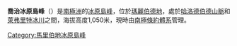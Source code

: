 {{unreferenced|time=2014-01-04T06:42:49+00:00}}
{{coord|85|35|S|145|26|W|source:GNIS|display=title}}

'''喬治冰原島峰'''（{{lang-en|George Nunatak}}）是[[南極洲|南極洲]]的[[冰原島峰|冰原島峰]]，位於[[瑪麗伯德地|瑪麗伯德地]]，處於[[哈洛德伯德山脈|哈洛德伯德山脈]]和[[萊弗里特冰川|萊弗里特冰川]]之間，海拔高度1,050米，現時由[[南極條約體系|南極條約體系]]管理。

{{DEFAULTSORT:George Nunatak}}
[[Category:馬里伯地冰原島峰|Category:馬里伯地冰原島峰]]


{{MarieByrdLand-geo-stub}}